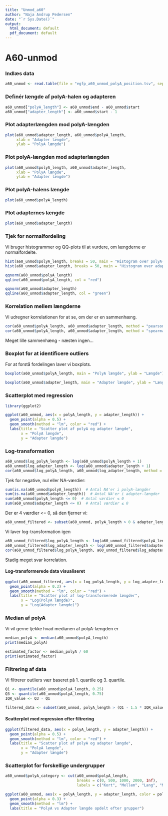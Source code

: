 ---
title: "Unmod_a60"
author: "Naja Andrup Pedersen"
date: "`r Sys.Date()`"
output:
  html_document: default
  pdf_document: default
---

# A60-unmod

### Indlæs data

```{r}
a60_unmod <- read.table(file = "egfp_a60_unmod_polyA_position.tsv", sep = "\t", header = TRUE)
```

### Definér længde af polyA-halen og adapteren

```{r}
a60_unmod["polyA_length"] <- a60_unmod$end - a60_unmod$start
a60_unmod["adapter_length"] <- a60_unmod$start - 1
```


### Plot adapterlængden mod polyA-længden

```{r}
plot(a60_unmod$adapter_length, a60_unmod$polyA_length,
     xlab = "Adapter længde", 
     ylab = "PolyA længde")
```

### Plot polyA-længden mod adapterlængden

```{r}
plot(a60_unmod$polyA_length, a60_unmod$adapter_length,
     xlab = "PolyA længde", 
     ylab = "Adapter længde")
```

### Plot polyA-halens længde

```{r}
plot(a60_unmod$polyA_length)
```

### Plot adapternes længde

```{r}
plot(a60_unmod$adapter_length)
```


### Tjek for normalfordeling

Vi bruger histogrammer og QQ-plots til at vurdere, om længderne er normalfordelte.

```{r}
hist(a60_unmod$polyA_length, breaks = 50, main = "Histogram over polyA-længder", xlab = "PolyA længde")
hist(a60_unmod$adapter_length, breaks = 50, main = "Histogram over adapterlængder", xlab = "Adapter længde")
```

```{r}
qqnorm(a60_unmod$polyA_length)
qqline(a60_unmod$polyA_length, col = "red")

qqnorm(a60_unmod$adapter_length)
qqline(a60_unmod$adapter_length, col = "green")
```


### Korrelation mellem længderne

Vi udregner korrelationen for at se, om der er en sammenhæng.

```{r}
cor(a60_unmod$polyA_length, a60_unmod$adapter_length, method = "pearson")
cor(a60_unmod$polyA_length, a60_unmod$adapter_length, method = "spearman")
```

Meget lille sammenhæng - næsten ingen...

### Boxplot for at identificere outliers

For at forstå fordelingen laver vi boxplots.

```{r}
boxplot(a60_unmod$polyA_length, main = "PolyA længde", ylab = "Længde")

boxplot(a60_unmod$adapter_length, main = "Adapter længde", ylab = "Længde")
```


### Scatterplot med regression

```{r}
library(ggplot2)

ggplot(a60_unmod, aes(x = polyA_length, y = adapter_length)) +
  geom_point(alpha = 0.5) +
  geom_smooth(method = "lm", color = "red") +
  labs(title = "Scatter plot af polyA og adapter længde",
       x = "PolyA længde",
       y = "Adapter længde")
```

### Log-transformation

```{r}
a60_unmod$log_polyA_length <- log(a60_unmod$polyA_length + 1)  
a60_unmod$log_adapter_length <- log(a60_unmod$adapter_length + 1)  
cor(a60_unmod$log_polyA_length, a60_unmod$log_adapter_length, method = "pearson")
```

Tjek for negative, nul eller NA-værdier:
```{r}
sum(is.na(a60_unmod$polyA_length))  # Antal NA'er i polyA-længder
sum(is.na(a60_unmod$adapter_length))  # Antal NA'er i adapter-længder
sum(a60_unmod$polyA_length <= 0)  # Antal værdier ≤ 0
sum(a60_unmod$adapter_length <= 0)  # Antal værdier ≤ 0
```

Der er 4 værdier <= 0, så den fjerner vi:
```{r}
a60_unmod_filtered <- subset(a60_unmod, polyA_length > 0 & adapter_length > 0)
```

Vi laver log-transformation igen
```{r}
a60_unmod_filtered$log_polyA_length <- log(a60_unmod_filtered$polyA_length)
a60_unmod_filtered$log_adapter_length <- log(a60_unmod_filtered$adapter_length)
cor(a60_unmod_filtered$log_polyA_length, a60_unmod_filtered$log_adapter_length, method = "pearson")
```

Stadig meget svar korrelation.

#### Log-transformerede data visualiseret

```{r}
ggplot(a60_unmod_filtered, aes(x = log_polyA_length, y = log_adapter_length)) +
  geom_point(alpha = 0.3) +
  geom_smooth(method = "lm", color = "red") +
  labs(title = "Scatter plot af log-transformerede længder",
       x = "Log(PolyA længde)",
       y = "Log(Adapter længde)")
```


### Median af polyA

Vi vil gerne tjekke hvad medianen af polyA-længden er

```{r}
median_polyA <- median(a60_unmod$polyA_length)
print(median_polyA)
```

```{r}
estimated_factor <- median_polyA / 60
print(estimated_factor)
```


### Filtrering af data

Vi filtrerer outliers vær baseret på 1. quartile og 3. quartile.

```{r}
Q1 <- quantile(a60_unmod$polyA_length, 0.25)
Q3 <- quantile(a60_unmod$polyA_length, 0.75)
IQR_value <- Q3 - Q1

filtered_data <- subset(a60_unmod, polyA_length > (Q1 - 1.5 * IQR_value) & polyA_length < (Q3 + 1.5 * IQR_value))
```

#### Scatterplot med regression efter filtrering

```{r}
ggplot(filtered_data, aes(x = polyA_length, y = adapter_length)) +
  geom_point(alpha = 0.5) +
  geom_smooth(method = "lm", color = "red") +
  labs(title = "Scatter plot af polyA og adapter længde",
       x = "PolyA længde",
       y = "Adapter længde")
```


### Scatterplot for forskellige undergrupper

```{r}
a60_unmod$polyA_category <- cut(a60_unmod$polyA_length, 
                                breaks = c(0, 500, 1000, 2000, Inf), 
                                labels = c("Kort", "Mellem", "Lang", "Meget lang"))
```


```{r}
ggplot(a60_unmod, aes(x = polyA_length, y = adapter_length, color = polyA_category)) +
  geom_point(alpha = 0.3) +
  geom_smooth(method = "lm") +
  labs(title = "PolyA vs Adapter længde opdelt efter grupper")
```


